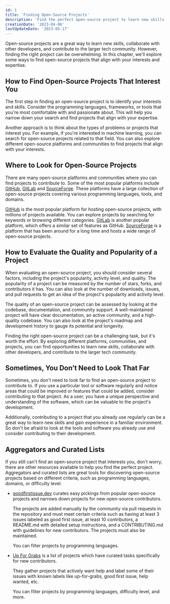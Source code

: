 ```yaml
---
id: 1
title: 'Finding Open-Source Projects'
description: 'Find the perfect open-source project to learn new skills and collaborate with developers. Explore ways to find projects aligned with your interests. Start today!'
creationDate: '2023-04-06'
lastUpdateDate: '2023-05-17'
---
```

<p class="lead">Open-source projects are a great way to learn new skills, collaborate with other developers, and contribute to the larger tech community. However, finding the right project can be overwhelming. In this chapter, we'll explore some ways to find open-source projects that align with your interests and expertise.</p>

## How to Find Open-Source Projects That Interest You

The first step in finding an open-source project is to identify your interests and skills. Consider the programming languages, frameworks, or tools that you're most comfortable with and passionate about. This will help you narrow down your search and find projects that align with your expertise.

Another approach is to think about the types of problems or projects that interest you. For example, if you're interested in machine learning, you can search for open-source projects related to that field. You can also explore different open-source platforms and communities to find projects that align with your interests.

## Where to Look for Open-Source Projects

There are many open-source platforms and communities where you can find projects to contribute to. Some of the most popular platforms include [GitHub](https://github.com/), [GitLab](https://gitlab.com) and [SourceForge](https://sourceforge.net/). These platforms have a large collection of open-source projects covering various programming languages, tools, and domains.

[GitHub](https://github.com/) is the most popular platform for hosting open-source projects, with millions of projects available. You can explore projects by searching for keywords or browsing different categories. [GitLab](https://gitlab.com) is another popular platform, which offers a similar set of features as GitHub. [SourceForge](https://sourceforge.net/) is a platform that has been around for a long time and hosts a wide range of open-source projects.

## How to Evaluate the Quality and Popularity of a Project

When evaluating an open-source project, you should consider several factors, including the project's popularity, activity level, and quality. The popularity of a project can be measured by the number of stars, forks, and contributors it has. You can also look at the number of downloads, issues, and pull requests to get an idea of the project's popularity and activity level.

The quality of an open-source project can be assessed by looking at the codebase, documentation, and community support. A well-maintained project will have clear documentation, an active community, and a high-quality codebase. You can also look at the project's roadmap and development history to gauge its potential and longevity.

Finding the right open-source project can be a challenging task, but it's worth the effort. By exploring different platforms, communities, and projects, you can find opportunities to learn new skills, collaborate with other developers, and contribute to the larger tech community.

## Sometimes, You Don’t Need to Look That Far

Sometimes, you don't need to look far to find an open-source project to contribute to. If you use a particular tool or software regularly and notice areas that could be improved or features that could be added, consider contributing to that project. As a user, you have a unique perspective and understanding of the software, which can be valuable to the project's development.

Additionally, contributing to a project that you already use regularly can be a great way to learn new skills and gain experience in a familiar environment. So don't be afraid to look at the tools and software you already use and consider contributing to their development.

## Aggregators and Curated Lists

If you still can't find an open-source project that interests you, don't worry, there are other resources available to help you find the perfect project. Aggregators and curated lists are great tools for discovering open-source projects based on different criteria, such as programming languages, domains, or difficulty level.

- [goodfirstissue.dev](https://goodfirstissue.dev/) curates easy pickings from popular open-source projects and narrows down projects for new open-source contributors.

  The projects are added manually by the community via pull requests in the repository and must meet certain criteria such as having at least 3 issues labeled as <span class="badge badge-outline">good first issue</span>, at least 10 contributors, a README.md with detailed setup instructions, and a CONTRIBUTING.md with guidelines for new contributors. The projects must also be maintained.

  You can filter projects by programming languages.

- [Up For Grabs](https://up-for-grabs.net/) is a list of projects which have curated tasks specifically for new contributors.

  They gather projects that actively want help and label some of their issues with known labels like <span class="badge badge-outline">up-for-grabs</span>, <span class="badge badge-outline">good first issue</span>, <span class="badge badge-outline">help wanted</span>, etc.

  You can filter projects by programming languages, difficulty level, and more.
